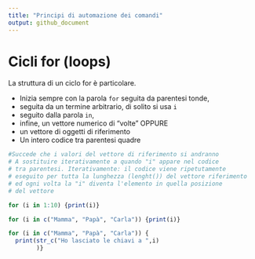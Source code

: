 ```yaml
---
title: "Principi di automazione dei comandi"
output: github_document
---
```


# Cicli for (loops)

La struttura di un ciclo for è particolare.

- Inizia sempre con la parola `for` seguita da parentesi tonde,
- seguita da un termine arbitrario, di solito si usa `i`
- seguito dalla parola `in`,
- infine, un vettore numerico di "volte" OPPURE
- un vettore di oggetti di riferimento
- Un intero codice tra parentesi quadre

```r
#Succede che i valori del vettore di riferimento si andranno
# A sostituire iterativamente a quando "i" appare nel codice
# tra parentesi. Iterativamente: il codice viene ripetutamente
# eseguito per tutta la lunghezza (lenght()) del vettore riferimento
# ed ogni volta la "i" diventa l'elemento in quella posizione
# del vettore

for (i in 1:10) {print(i)}

for (i in c("Mamma", "Papà", "Carla")) {print(i)}

for (i in c("Mamma", "Papà", "Carla")) {
  print(str_c("Ho lasciato le chiavi a ",i)
        )}
```

